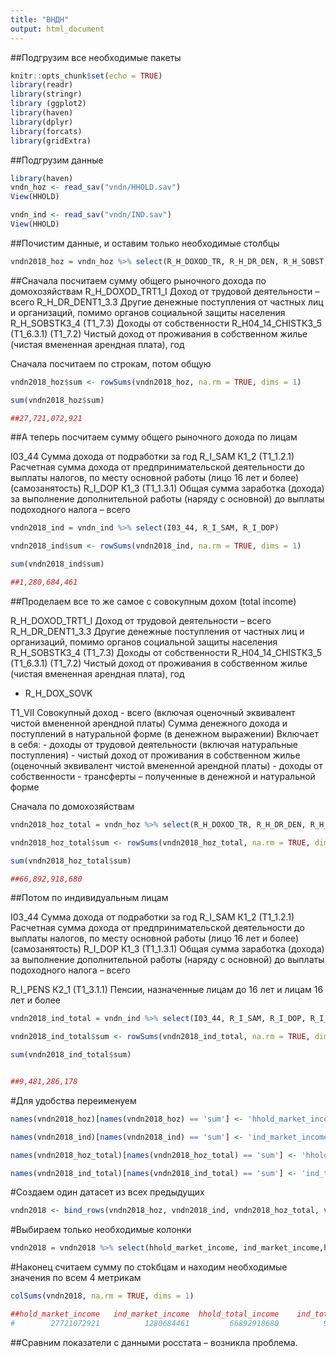 ```yaml
---
title: "ВНДН"
output: html_document
---
```


##Подгрузим все необходимые пакеты

```r
knitr::opts_chunk$set(echo = TRUE)
library(readr)
library(stringr)
library (ggplot2)
library(haven)
library(dplyr)
library(forcats)
library(gridExtra)
```

##Подгрузим данные
```r
library(haven)
vndn_hoz <- read_sav("vndn/HHOLD.sav")
View(HHOLD)

vndn_ind <- read_sav("vndn/IND.sav")
View(HHOLD)

```
##Почистим данные, и оставим только необходимые столбцы

```r
vndn2018_hoz = vndn_hoz %>% select(R_H_DOXOD_TR, R_H_DR_DEN, R_H_SOBST, R_H04_14_CHIST)
```
##Сначала посчитаем сумму общего рыночного дохода по домохозяйствам
R_H_DOXOD_TRТ1_I Доход от трудовой деятельности – всего
R_H_DR_DENТ1_3.3 Другие денежные поступления от частных лиц и организаций, помимо органов социальной защиты населения
R_H_SOBSTК3_4 (Т1_7.3) Доходы от собственности
R_H04_14_CHISTК3_5 (Т1_6.3.1) (Т1_7.2) Чистый доход от проживания в собственном жилье (чистая вмененная арендная плата), год

Сначала посчитаем по строкам, потом общую

```r
vndn2018_hoz$sum <- rowSums(vndn2018_hoz, na.rm = TRUE, dims = 1)

sum(vndn2018_hoz$sum)

##27,721,072,921
```

##А теперь посчитаем сумму общего рыночного дохода по лицам
	
I03_44 Сумма дохода от подработки за год
R_I_SAM К1_2 (Т1_1.2.1) Расчетная сумма дохода от предпринимательской деятельности до выплаты налогов, по месту основной работы (лицо 16 лет и более) (самозанятость)
R_I_DOP К1_3 (Т1_1.3.1) Общая сумма заработка (дохода) за выполнение дополнительной работы (наряду с основной) до выплаты подоходного налога – всего

```r

vndn2018_ind = vndn_ind %>% select(I03_44, R_I_SAM, R_I_DOP)

vndn2018_ind$sum <- rowSums(vndn2018_ind, na.rm = TRUE, dims = 1)

sum(vndn2018_ind$sum)

##1,280,684,461
```

##Проделаем все то же самое с совокупным дохом (total income)

R_H_DOXOD_TRТ1_I Доход от трудовой деятельности – всего
R_H_DR_DENТ1_3.3 Другие денежные поступления от частных лиц и организаций, помимо органов социальной защиты населения
R_H_SOBSTК3_4 (Т1_7.3) Доходы от собственности
R_H04_14_CHISTК3_5 (Т1_6.3.1) (Т1_7.2) Чистый доход от проживания в собственном жилье (чистая вмененная арендная плата), год

+ R_H_DOX_SOVK

Т1_VII Совокупный доход - всего (включая оценочный эквивалент чистой вмененной арендной платы)
Сумма денежного дохода и поступлений в натуральной форме (в денежном выражении) Включает в себя: - доходы от трудовой деятельности (включая натуральные поступления) - чистый доход от проживания в собственном жилье (оценочный эквивалент чистой вмененной арендной платы) - доходы от собственности - трансферты – полученные в денежной и натуральной форме

Сначала по домохозяйствам
```r

vndn2018_hoz_total = vndn_hoz %>% select(R_H_DOXOD_TR, R_H_DR_DEN, R_H_SOBST, R_H04_14_CHIST, R_H_DOX_SOVK)

vndn2018_hoz_total$sum <- rowSums(vndn2018_hoz_total, na.rm = TRUE, dims = 1)

sum(vndn2018_hoz_total$sum)

##66,892,918,680

```

##Потом по индивидуальным лицам

I03_44 Сумма дохода от подработки за год
R_I_SAM К1_2 (Т1_1.2.1) Расчетная сумма дохода от предпринимательской деятельности до выплаты налогов, по месту основной работы (лицо 16 лет и более) (самозанятость)
R_I_DOP К1_3 (Т1_1.3.1) Общая сумма заработка (дохода) за выполнение дополнительной работы (наряду с основной) до выплаты подоходного налога – всего

R_I_PENS  К2_1 (Т1_3.1.1) Пенсии, назначенные лицам до 16 лет и лицам 16 лет и более


```r

vndn2018_ind_total = vndn_ind %>% select(I03_44, R_I_SAM, R_I_DOP, R_I_PENS)

vndn2018_ind_total$sum <- rowSums(vndn2018_ind_total, na.rm = TRUE, dims = 1)

sum(vndn2018_ind_total$sum)


##9,481,286,178
```

#Для удобства переименуем

```r

names(vndn2018_hoz)[names(vndn2018_hoz) == 'sum'] <- 'hhold_market_income'

names(vndn2018_ind)[names(vndn2018_ind) == 'sum'] <- 'ind_market_income'

names(vndn2018_hoz_total)[names(vndn2018_hoz_total) == 'sum'] <- 'hhold_total_income'

names(vndn2018_ind_total)[names(vndn2018_ind_total) == 'sum'] <- 'ind_total_income'
```

#Создаем один датасет из всех предыдущих
```r

vndn2018 <- bind_rows(vndn2018_hoz, vndn2018_ind, vndn2018_hoz_total, vndn2018_ind_total)

```
#Выбираем только необходимые колонки
```r
vndn2018 = vndn2018 %>% select(hhold_market_income, ind_market_income,hhold_total_income,ind_total_income)

```
#Наконец считаем сумму по стоkбцам и находим необходимые значения по всем 4 метрикам
```r

colSums(vndn2018, na.rm = TRUE, dims = 1)

##hold_market_income   ind_market_income  hhold_total_income    ind_total_income 
#        27721072921          1280684461         66892918680          9481286178 

```
##Сравним показатели с данными росстата -- возникла проблема. 

